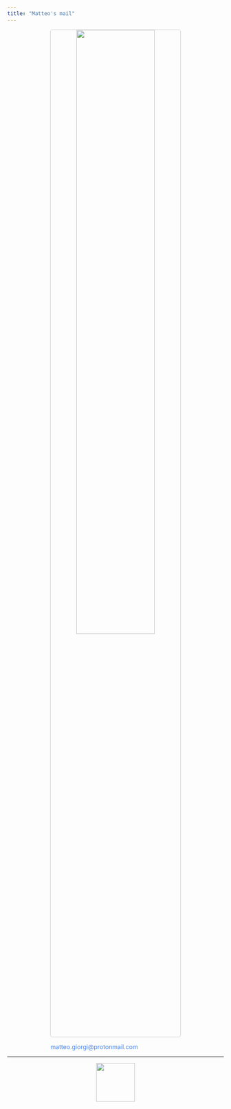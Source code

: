```yaml
---
title: "Matteo's mail"
---
```









<p align="center">
  <img width="60%" style="border:1px solid #CCCCCC; border-radius: 5px; margin-top:0%" src="assets/mail.gif"/>
</p>

<div class="boxed"; style="color:#4582EC; margin-top:5px; margin-left:20%; margin-right:20%">
matteo.giorgi@protonmail.com
</div>

---

<p align="center">
  <img height="90" src="assets/super.gif"/>
</p>


